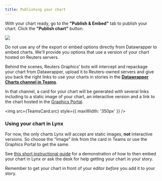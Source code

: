 ```yaml
---
title: Publishing your chart
---
```



With your chart ready, go to the **"Publish & Embed"** tab to publish your chart. Click the **"Publish chart"** button.

![](https://user-images.githubusercontent.com/2772078/119657200-84700a00-be23-11eb-948d-13880740b48f.png)

<Aside type="caution">Do not use any of the export or embed options directly from Datawrapper to embed charts. We'll provide you options that use a version of your chart hosted on Reuters servers.</Aside>



Behind the scenes, Reuters Graphics' bots will intercept and repackage your chart from Datawrapper, upload it to Reuters-owned servers and give you back the right links to use your charts in stories in the [**Datawrapper Charts channel in Teams**](https://teams.microsoft.com/l/channel/19%3a489aacae4e19400d8cf0da402c021076%40thread.skype/%25F0%259F%2593%2588Datawrapper%2520charts?groupId=c0949280-94a2-469a-a719-12397824db0a&tenantId=62ccb864-6a1a-4b5d-8e1c-397dec1a8258).

In that channel, a card for your chart will be generated with several links including to a static image of your chart, an interactive version and a link to the chart hosted in the [Graphics Portal](https://sphinx.thomsonreuters.com/graphics/#/group/rngs).

<img src={TeamsCard.src} style={{ maxWidth: '350px' }} />

### Using your chart in Lynx

For now, the only charts Lynx will accept are static images, **not** interactive versions. So choose the "Image" link from the card in Teams or use the Graphics Portal to get the same.

See [this short instructional guide](http://graphics.thomsonreuters.com/data/Embedding_graphics_in_Lynx.pdf) for a demonstration of how to then embed your chart in Lynx or ask the desk for help getting your chart in your story.

Remember to get your chart in front of your editor _before_ you add it to your story.

